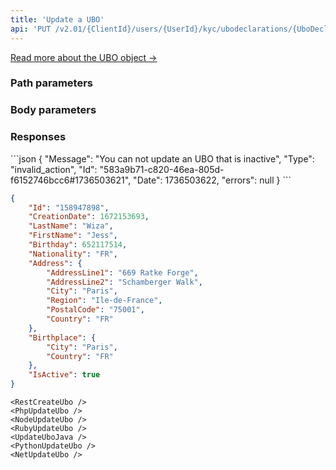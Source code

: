 ```yaml
---
title: 'Update a UBO'  
api: 'PUT /v2.01/{ClientId}/users/{UserId}/kyc/ubodeclarations/{UboDeclarationId}/ubos/{UboId}'  
---
```




  
[Read more about the UBO object →](/api-reference/ubo-declarations/ubo-object)

### Path parameters  

<UboDeclarationId />  

<UboId />  

### Body parameters  

<LastName2 />  

<FirstName2 />  

<Birthday1 />  

<Nationality1 />  

<Address4 />  

<Birthplace />  

<IsActive />

### Responses  

<AccordionGroup><Accordion title="200">  

<IdResponse />  

<CreationDateResponse />  

<LastName2Response />  

<FirstName2Response />  

<Birthday1Response />  

<Nationality1Response />  

<Address4Response />  

<BirthplaceResponse />  

<IsActiveResponse />

</Accordion>

</AccordionGroup>  

<AccordionGroup>

<Accordion title="400 - Deactivated UBO can't be reactivated or modified">
```json
{
    "Message": "You can not update an UBO that is inactive",
    "Type": "invalid_action",
    "Id": "583a9b71-c820-46ea-805d-f6152746bcc6#1736503621",
    "Date": 1736503622,
    "errors": null
}
```
</Accordion>

</AccordionGroup>

<ResponseExample>  

```json 200  
{
    "Id": "158947898",
    "CreationDate": 1672153693,
    "LastName": "Wiza",
    "FirstName": "Jess",
    "Birthday": 652117514,
    "Nationality": "FR",
    "Address": {
        "AddressLine1": "669 Ratke Forge",
        "AddressLine2": "Schamberger Walk",
        "City": "Paris",
        "Region": "Ile-de-France",
        "PostalCode": "75001",
        "Country": "FR"
    },
    "Birthplace": {
        "City": "Paris",
        "Country": "FR"
    },
    "IsActive": true
}  
 ```  

</ResponseExample>  

<RequestExample>  
 
    <RestCreateUbo />
    <PhpUpdateUbo />
    <NodeUpdateUbo />
    <RubyUpdateUbo />
    <UpdateUboJava />
    <PythonUpdateUbo />
    <NetUpdateUbo />
    
</RequestExample>